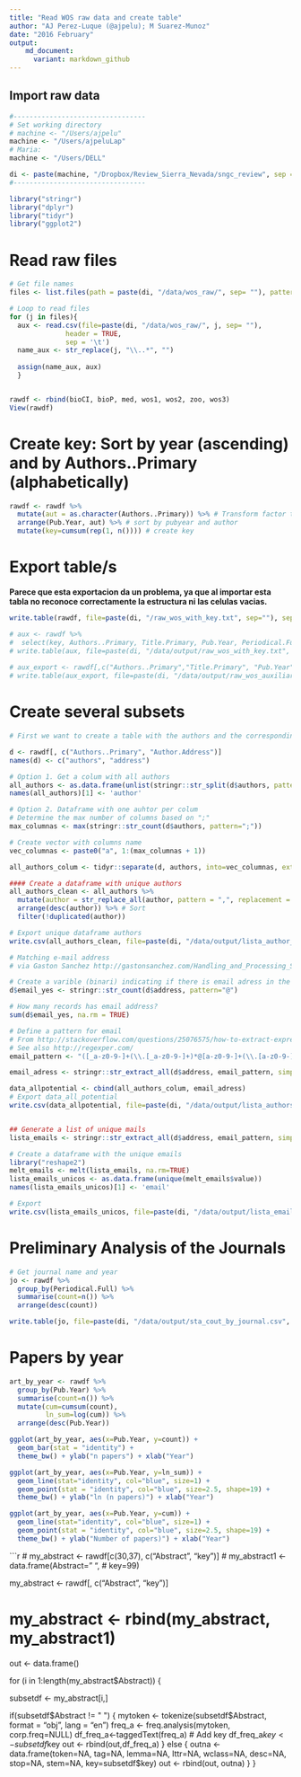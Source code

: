 ```yaml
---
title: "Read WOS raw data and create table"
author: "AJ Perez-Luque (@ajpelu); M Suarez-Munoz"
date: "2016 February"
output:  
    md_document:
      variant: markdown_github
---
```


## Import raw data

```r
#---------------------------------
# Set working directory 
# machine <- "/Users/ajpelu"
machine <- "/Users/ajpeluLap"
# Maria: 
machine <- "/Users/DELL"

di <- paste(machine, "/Dropbox/Review_Sierra_Nevada/sngc_review", sep = "")
#---------------------------------
```

```r
library("stringr") 
library("dplyr")
library("tidyr")
library("ggplot2")
```

# Read raw files

```r
# Get file names
files <- list.files(path = paste(di, "/data/wos_raw/", sep= ""), pattern= "\\.txt$")

# Loop to read files 
for (j in files){ 
  aux <- read.csv(file=paste(di, "/data/wos_raw/", j, sep= ""),
              header = TRUE,
              sep = '\t')
  name_aux <- str_replace(j, "\\..*", "") 
  
  assign(name_aux, aux)
  }


rawdf <- rbind(bioCI, bioP, med, wos1, wos2, zoo, wos3)
View(rawdf)
```

# Create key: Sort by year (ascending) and by Authors..Primary (alphabetically)

```r
rawdf <- rawdf %>% 
  mutate(aut = as.character(Authors..Primary)) %>% # Transform factor to character 
  arrange(Pub.Year, aut) %>% # sort by pubyear and author 
  mutate(key=cumsum(rep(1, n()))) # create key 
```




# Export table/s 

**Parece que esta exportacion da un problema, ya que al importar esta tabla no reconoce correctamente la estructura ni las celulas vacias.**

```r
write.table(rawdf, file=paste(di, "/raw_wos_with_key.txt", sep=""), sep="\t", row.names = FALSE) # export complete table

# aux <- rawdf %>% 
#  select(key, Authors..Primary, Title.Primary, Pub.Year, Periodical.Full, Periodical.Abbrev, Keywords) # export selected fields
# write.table(aux, file=paste(di, "/data/output/raw_wos_with_key.txt", sep=""), sep="\t", row.names = FALSE)
  
# aux_export <- rawdf[,c("Authors..Primary","Title.Primary", "Pub.Year")]
# write.table(aux_export, file=paste(di, "/data/output/raw_wos_auxiliar1.txt", sep=""), sep="\t", row.names = FALSE)
```

# Create several subsets

```r
# First we want to create a table with the authors and the corresponding author. 

d <- rawdf[, c("Authors..Primary", "Author.Address")]
names(d) <- c("authors", "address")

# Option 1. Get a colum with all authors 
all_authors <- as.data.frame(unlist(stringr::str_split(d$authors, pattern = ";")))
names(all_authors)[1] <- 'author'

# Option 2. Dataframe with one auhtor per colum 
# Determine the max number of columns based on ";"
max_columnas <- max(stringr::str_count(d$authors, pattern=";"))

# Create vector with columns name
vec_columnas <- paste0("a", 1:(max_columnas + 1))

all_authors_colum <- tidyr::separate(d, authors, into=vec_columnas, extra="merge", sep=";")

#### Create a dataframe with unique authors
all_authors_clean <- all_authors %>% 
  mutate(author = str_replace_all(author, pattern = ",", replacement = " ")) %>%  # Replace "," by " "
  arrange(desc(author)) %>% # Sort 
  filter(!duplicated(author))

# Export unique dataframe authors
write.csv(all_authors_clean, file=paste(di, "/data/output/lista_author_wos.csv", sep=""), row.names = FALSE)
```

```r
# Matching e-mail address 
# via Gaston Sanchez http://gastonsanchez.com/Handling_and_Processing_Strings_in_R.pdf 

# Create a varible (binari) indicating if there is email adress in the Address Field
d$email_yes <- stringr::str_count(d$address, pattern="@")

# How many records has email address? 
sum(d$email_yes, na.rm = TRUE)

# Define a pattern for email 
# From http://stackoverflow.com/questions/25076575/how-to-extract-expression-matching-an-email-address-in-a-text-file-using-r-or-co 
# See also http://regexper.com/ 
email_pattern <- "([_a-z0-9-]+(\\.[_a-z0-9-]+)*@[a-z0-9-]+(\\.[a-z0-9-]+)*(\\.[a-z]{2,4}))"

email_adress <- stringr::str_extract_all(d$address, email_pattern, simplify = TRUE)

data_allpotential <- cbind(all_authors_colum, email_adress)
# Export data_all_potential
write.csv(data_allpotential, file=paste(di, "/data/output/lista_authors_mails_wos.csv", sep=""), row.names = FALSE)


## Generate a list of unique mails
lista_emails <- stringr::str_extract_all(d$address, email_pattern, simplify = TRUE)

# Create a dataframe with the unique emails
library("reshape2")
melt_emails <- melt(lista_emails, na.rm=TRUE)
lista_emails_unicos <- as.data.frame(unique(melt_emails$value))
names(lista_emails_unicos)[1] <- 'email'

# Export 
write.csv(lista_emails_unicos, file=paste(di, "/data/output/lista_emails_wos.csv", sep=""), row.names = FALSE)
```
 




# Preliminary Analysis of the Journals

```r
# Get journal name and year
jo <- rawdf %>% 
  group_by(Periodical.Full) %>% 
  summarise(count=n()) %>%
  arrange(desc(count))

write.table(jo, file=paste(di, "/data/output/sta_cout_by_journal.csv", sep=""), row.names = FALSE)
```

# Papers by year 

```r
art_by_year <- rawdf %>% 
  group_by(Pub.Year) %>% 
  summarise(count=n()) %>%
  mutate(cum=cumsum(count),
         ln_sum=log(cum)) %>%
  arrange(desc(Pub.Year))

ggplot(art_by_year, aes(x=Pub.Year, y=count)) + 
  geom_bar(stat = "identity") + 
  theme_bw() + ylab("n papers") + xlab("Year")

ggplot(art_by_year, aes(x=Pub.Year, y=ln_sum)) + 
  geom_line(stat="identity", col="blue", size=1) +
  geom_point(stat = "identity", col="blue", size=2.5, shape=19) + 
  theme_bw() + ylab("ln (n papers)") + xlab("Year")

ggplot(art_by_year, aes(x=Pub.Year, y=cum)) + 
  geom_line(stat="identity", col="blue", size=1) +
  geom_point(stat = "identity", col="blue", size=2.5, shape=19) + 
  theme_bw() + ylab("Number of papers)") + xlab("Year")
```



```r

# my_abstract <- rawdf[c(30,37), c("Abstract", "key")]
# my_abstract1 <- data.frame(Abstract=" ",
#                            key=99)

my_abstract <- rawdf[, c("Abstract", "key")]

# my_abstract <- rbind(my_abstract, my_abstract1)

out <- data.frame()

for (i in 1:length(my_abstract$Abstract)) {  

subsetdf <- my_abstract[i,]  

if(subsetdf$Abstract != " ")
  {
    mytoken <- tokenize(subsetdf$Abstract,
                    format = "obj", lang = "en") 
    freq_a <- freq.analysis(mytoken, corp.freq=NULL)
    df_freq_a<-taggedText(freq_a) 
    # Add key 
    df_freq_a$key <- subsetdf$key 
    out <- rbind(out,df_freq_a)
} 
else {
outna <- data.frame(token=NA,
                  tag=NA,
                  lemma=NA,
                  lttr=NA,
                  wclass=NA,
                  desc=NA,
                  stop=NA,
                  stem=NA,
                  key=subsetdf$key)
out <- rbind(out, outna)
}
}











